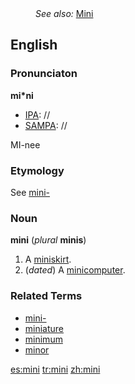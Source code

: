 :''See also:'' [[Mini]]
==English==

===Pronunciaton===

'''mi*ni'''
*[[IPA]]: //
*[[SAMPA]]: //
MI-nee

===Etymology===

See [[mini-]]

===Noun===
'''mini''' (''plural'' '''minis''')

# A [[miniskirt]].
# (''dated'') A [[minicomputer]].

===Related Terms===
*[[mini-]]
*[[miniature]]
*[[minimum]]
*[[minor]]

[[es:mini]]
[[tr:mini]]
[[zh:mini]]